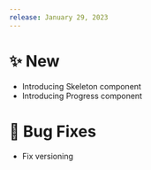 ---
release: January 29, 2023
---

# ✨ New

- Introducing Skeleton component
- Introducing Progress component

# 🐛 Bug Fixes

- Fix versioning
